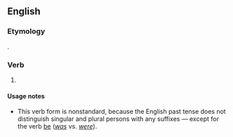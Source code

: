 ==English==

===Etymology===
{{suffix|might|eth}}.

===Verb===
{{head|en|third-person singular form|cat2=simple past forms}}

# {{context|archaic|nonstandard|lang=en}} {{form of|third-person singular simple past|may|lang=en}}

====Usage notes====
* This verb form is nonstandard, because the English past tense does not distinguish singular and plural persons with any suffixes &mdash; except for the verb [[be]] (''[[was]]'' vs. ''[[were]]'').